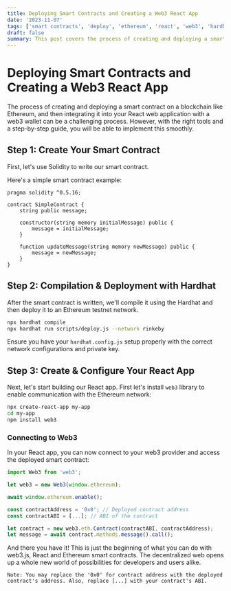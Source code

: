 ```yaml
---
title: Deploying Smart Contracts and Creating a Web3 React App
date: '2023-11-07'
tags: ['smart contracts', 'deploy', 'ethereum', 'react', 'web3', 'hardhat', 'solidity']
draft: false
summary: This post covers the process of creating and deploying a smart contract to an Ethereum network and setting up a React app with an integrated Web3 wallet to connect to the deployed smart contract.
---
```


# Deploying Smart Contracts and Creating a Web3 React App

The process of creating and deploying a smart contract on a blockchain like Ethereum, and then integrating it into your React web application with a web3 wallet can be a challenging process. However, with the right tools and a step-by-step guide, you will be able to implement this smoothly.

## Step 1: Create Your Smart Contract

First, let's use Solidity to write our smart contract.

Here's a simple smart contract example:

```solidity
pragma solidity ^0.5.16;

contract SimpleContract {
    string public message;

    constructor(string memory initialMessage) public {
        message = initialMessage;
    }

    function updateMessage(string memory newMessage) public {
        message = newMessage;
    }
}
```

## Step 2: Compilation & Deployment with Hardhat

After the smart contract is written, we'll compile it using the Hardhat and then deploy it to an Ethereum testnet network.

```bash
npx hardhat compile
npx hardhat run scripts/deploy.js --network rinkeby
```

Ensure you have your `hardhat.config.js` setup properly with the correct network configurations and private key.

## Step 3: Create & Configure Your React App

Next, let's start building our React app. First let's install `web3` library to enable communication with the Ethereum network:

```bash
npx create-react-app my-app
cd my-app
npm install web3
```

### Connecting to Web3

In your React app, you can now connect to your web3 provider and access the deployed smart contract:

```javascript
import Web3 from 'web3';

let web3 = new Web3(window.ethereum);

await window.ethereum.enable();

const contractAddress = '0x0'; // Deployed contract address
const contractABI = [...]; // ABI of the contract

let contract = new web3.eth.Contract(contractABI, contractAddress);
let message = await contract.methods.message().call();
```

And there you have it! This is just the beginning of what you can do with web3.js, React and Ethereum smart contracts. The decentralized web opens up a whole new world of possibilities for developers and users alike.
```
Note: You may replace the '0x0' for contract address with the deployed contract's address. Also, replace [...] with your contract's ABI.